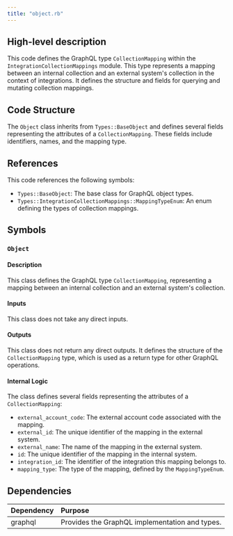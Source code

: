 ```yaml
---
title: "object.rb"
---
```


## High-level description
This code defines the GraphQL type `CollectionMapping` within the `IntegrationCollectionMappings` module. This type represents a mapping between an internal collection and an external system's collection in the context of integrations. It defines the structure and fields for querying and mutating collection mappings.

## Code Structure
The `Object` class inherits from `Types::BaseObject` and defines several fields representing the attributes of a `CollectionMapping`. These fields include identifiers, names, and the mapping type.

## References
This code references the following symbols:

- `Types::BaseObject`: The base class for GraphQL object types.
- `Types::IntegrationCollectionMappings::MappingTypeEnum`: An enum defining the types of collection mappings.

## Symbols

### `Object`
#### Description
This class defines the GraphQL type `CollectionMapping`, representing a mapping between an internal collection and an external system's collection.

#### Inputs
This class does not take any direct inputs.

#### Outputs
This class does not return any direct outputs. It defines the structure of the `CollectionMapping` type, which is used as a return type for other GraphQL operations.

#### Internal Logic
The class defines several fields representing the attributes of a `CollectionMapping`:

- `external_account_code`: The external account code associated with the mapping.
- `external_id`: The unique identifier of the mapping in the external system.
- `external_name`: The name of the mapping in the external system.
- `id`: The unique identifier of the mapping in the internal system.
- `integration_id`: The identifier of the integration this mapping belongs to.
- `mapping_type`: The type of the mapping, defined by the `MappingTypeEnum`.

## Dependencies
| Dependency | Purpose |
|:-----------|:--------|
| graphql | Provides the GraphQL implementation and types. |

